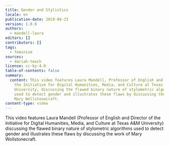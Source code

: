 ```yaml
---
title: Gender and Stylistics
locale: en
publication-date: 2019-04-23
version: 1.0.0
authors:
  - mandell-laura
editors: []
contributors: []
tags:
  - feminism
sources:
  - dariah-teach
license: cc-by-4.0
table-of-contents: false
summary:
  content: This video features Laura Mandell, Professor of English and Director of
    the Initiative for Digital Humanities, Media, and Culture at Texas A&M
    University, discussing the flawed binary nature of stylometric algorithms
    used to detect gender and illustrates these flaws by discussing the work of
    Mary Wollstonecraft.
content-type: video
---
```

This video features Laura Mandell (Professor of English and Director of the Initiative for Digital Humanities, Media, and Culture at Texas A\&M University) discussing the flawed binary nature of stylometric algorithms used to detect gender and illustrates these flaws by discussing the work of Mary Wollstonecraft.

<VideoCard provider="youtube" id="j1_ANz7FH4w" title="DH in Practice" image="/assets/content/assets/en/resources/hosted/gender-and-stylistics/laura-mandell-jpg" subtitle="Gender and Stylistics" />
